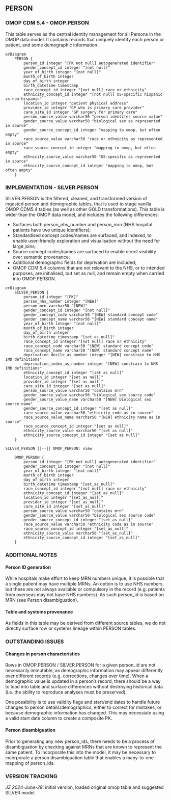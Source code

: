 
## PERSON

### OMOP CDM 5.4 - OMOP.PERSON
This table serves as the central identity management for all Persons in the OMOP data model. It contains records that uniquely identify each person or patient, and some demographic information. 
```mermaid
erDiagram
    PERSON {
        person_id integer "[PK not null] autogenerated identifier"
        gender_concept_id integer "[not null]"
        year_of_birth integer "[not null]"
        month_of_birth integer
        day_of_birth integer
        birth_datetime timestamp
        race_concept_id integer "[not null] race or ethnicity"
        ethnicity_concept_id integer "[not null] US-specific hispanic vs non-hispanic"
        location_id integer "patient physical address"
        provider_id integer "GP who is primary care provider"
        care_site_id integer "GP surgery for primary care"
        person_source_value varchar50 "person identifer source value"
        gender_source_value varchar50 "biological sex as represented in source"
        gender_source_concept_id integer "mapping to omop, but often empty"
        race_source_value varchar50 "race or ethnicity as represented in source"
        race_source_concept_id integer "mapping to omop, but often empty"
        ethnicity_source_value varchar50 "US-specific as represented in source"
        ethnicity_source_concept_id integer "mapping to omop, but often empty"
    }
```

### IMPLEMENTATION - SILVER.PERSON

SILVER.PERSON is the filtered, cleaned, and transformed version of ingested person and demographic tables, that is used to stage vanilla OMOP CDM5.4 tables (as well as other GOLD transformations). This table is wider than the OMOP data model, and includes the following differences:

- Surfaces both person_nhs_number and person_mrn (NHS hospital patients have two unique identifiers);
- Standardised concept codes/names are surfaced, and indexed, to enable user-friendly exploration and visualisation without the need for large joins;
- Source concept codes/names are surfaced to enable direct visibility over semantic provenance;
- Additional demographic fields for deprivation are included; 
- OMOP CDM 5.4 columns that are not relevant to the NHS, or to intended purposes, are initialised, but set as null, and remain empty when carried into OMOP.PERSON.  

```mermaid
erDiagram
    SILVER_PERSON {
        person_id integer "[PK]"
        person_nhs_number integer "[NEW]"
        person_mrn varchar50 "[NEW]"
        gender_concept_id integer "[not null]"
        gender_concept_code varchar50 "[NEW] standard concept code"
        gender_concept_name varchar50 "[NEW] standard concept name"
        year_of_birth integer "[not null]"
        month_of_birth integer
        day_of_birth integer
        birth_datetime timestamp "[set as null]"
        race_concept_id integer "[not null] race or ethnicity"
        race_concept_code varchar50 "[NEW] standard concept code"
        race_concept_name varchar50 "[NEW] standard concept name"
        deprivation_decile_as_number integer "[NEW] constrain to NHS IMD definitions"       
        deprivation_index_as_number integer "[NEW] constrain to NHS IMD definitions"
        ethnicity_concept_id integer "[set as null]"
        location_id integer "[set as null]"
        provider_id integer "[set as null]"
        care_site_id integer "[set as null]"
        person_source_value varchar50 "contains mrn"
        gender_source_value varchar50 "biological sex source code"
        gender_source_value_name varchar50 "[NEW] biological sex source name"
        gender_source_concept_id integer "[set as null]"
        race_source_value varchar50 "ethnicity code as in source"
        race_source_value_name varchar50 "[NEW] ethnicity name as in source"
        race_source_concept_id integer "[set as null]"
        ethnicity_source_value varchar50 "[set as null]"
        ethnicity_source_concept_id integer "[set as null]"    
    }

SILVER_PERSON ||--|| OMOP_PERSON: view

    OMOP_PERSON {
        person_id integer "[PK not null] autogenerated identifier"
        gender_concept_id integer "[not null]"
        year_of_birth integer "[not null]"
        month_of_birth integer
        day_of_birth integer
        birth_datetime timestamp "[set_as_null]"
        race_concept_id integer "[not null] race or ethnicity"
        ethnicity_concept_id integer "[set_as_null]"
        location_id integer "[set_as_null]"
        provider_id integer "[set_as_null]"
        care_site_id integer "[set_as_null]"
        person_source_value varchar50 "contains mrn"
        gender_source_value varchar50 "biological sex source code"
        gender_source_concept_id integer "[set_as_null]"
        race_source_value varchar50 "ethnicity code as in source"
        race_source_concept_id integer "[set_as_null]"
        ethnicity_source_value varchar50 "[set_as_null]"
        ethnicity_source_concept_id integer "[set_as_null]"
    }
```


### ADDITIONAL NOTES

#### Person ID generation
While hospitals make effort to keep MRN numbers unique, it is possible that a single patient may have multiple MRNs. An option is to use NHS numbers, but these are not always available or compulsory in the record (e.g. patients from overseas may not have NHS numbers). As such person_id is based on MRN (see Person disambiguation).

#### Table and systems provenance
As fields in this table may be derived from different source tables, we do not directly surface row or systems lineage within PERSON tables.

### OUTSTANDING ISSUES

#### Changes in person characteristics
Rows in OMOP.PERSON / SILVER.PERSON for a given person_id are not necessarily immutable, as demographic information may appear differently over different records (e.g. corrections, changes over time). When a demographic value is updated in a person's record, there should be a way to load into table and surface differences without destroying historical data (i.e. the ability to reproduce analyses must be preserved).

One possibility is to use validity flags and start/end dates to handle future changes to person details/demographics, either to correct for mistakes, or because demographic information has changed. This may necessiate using a valid start date column to create a composite PK. 

#### Person disambiguation
Prior to generating any new person_ids, there needs to be a process of disambiguation by checking against MRNs that are known to represent the same patient. To incorporate this into the model, it may be necessary to incorporate a person disambiguation table that enables a many-to-one mapping of person_ids.

### VERSION TRACKING

_JZ 2024-June-28_: initial version, loaded original omop table and suggested SILVER model.